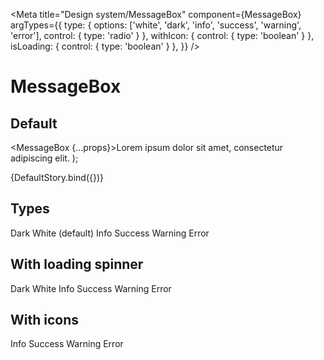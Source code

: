 
<Meta
  title="Design system/MessageBox"
  component={MessageBox}
  argTypes={{
    type: { options: ['white', 'dark', 'info', 'success', 'warning', 'error'], control: { type: 'radio' } },
    withIcon: { control: { type: 'boolean' } },
    isLoading: { control: { type: 'boolean' } },
  }}
/>

# MessageBox

## Default

  <MessageBox {...props}>Lorem ipsum dolor sit amet, consectetur adipiscing elit.</MessageBox>
);

<Story name="Default">{DefaultStory.bind({})}</Story>

<ArgsTable story="Default" />

## Types

<Canvas>
  <Story name="Types" parameters={{ controls: { hideNoControlsWarning: true } }}>
    <Flex>
      <MessageBox m={3} withIcon type="dark">
        Dark
      </MessageBox>
      <MessageBox m={3} type="white">
        White (default)
      </MessageBox>
      <MessageBox m={3} type="info">
        Info
      </MessageBox>
      <MessageBox m={3} type="success">
        Success
      </MessageBox>
      <MessageBox m={3} type="warning">
        Warning
      </MessageBox>
      <MessageBox m={3} type="error">
        Error
      </MessageBox>
    </Flex>
  </Story>
</Canvas>

## With loading spinner

<Canvas>
  <Story name="With loading spinner" parameters={{ controls: { hideNoControlsWarning: true } }}>
    <Flex>
      <MessageBox m={3} isLoading type="dark">
        Dark
      </MessageBox>
      <MessageBox m={3} isLoading type="white">
        White
      </MessageBox>
      <MessageBox m={3} isLoading type="info">
        Info
      </MessageBox>
      <MessageBox m={3} isLoading type="success">
        Success
      </MessageBox>
      <MessageBox m={3} isLoading type="warning">
        Warning
      </MessageBox>
      <MessageBox m={3} isLoading type="error">
        Error
      </MessageBox>
    </Flex>
  </Story>
</Canvas>

## With icons

<Canvas>
  <Story name="With icons" parameters={{ controls: { hideNoControlsWarning: true } }}>
    <Flex flexDirection="colunm">
      <MessageBox withIcon m={3} type="info">
        Info
      </MessageBox>
      <MessageBox withIcon m={3} type="success">
        Success
      </MessageBox>
      <MessageBox withIcon m={3} type="warning">
        Warning
      </MessageBox>
      <MessageBox withIcon m={3} type="error">
        Error
      </MessageBox>
    </Flex>
  </Story>
</Canvas>

